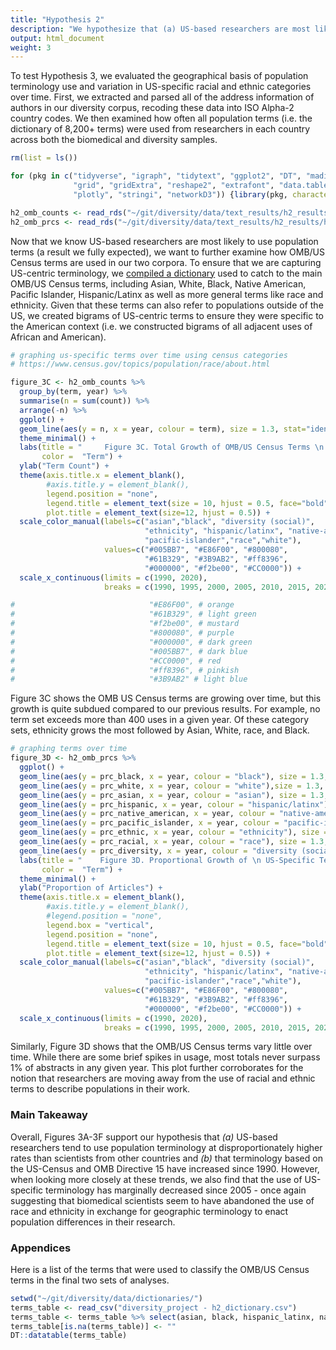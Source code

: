```yaml
---
title: "Hypothesis 2"
description: "We hypothesize that (a) US-based researchers are most likely to use population terms and (b) that US-specific racial and ethnic categories have grown in use in biomedical and diversity abstracts over the past three decadess."
output: html_document
weight: 3
---
```


To test Hypothesis 3, we evaluated the geographical basis of population terminology use and variation in US-specific racial and ethnic categories over time. First, we extracted and parsed all of the address information of authors in our diversity corpus, recoding these data into ISO Alpha-2 country codes. We then examined how often all population terms (i.e. the dictionary of 8,200+ terms) were used from researchers in each country across both the biomedical and diversity samples. 

```r
rm(list = ls())

for (pkg in c("tidyverse", "igraph", "tidytext", "ggplot2", "DT", "maditr",
              "grid", "gridExtra", "reshape2", "extrafont", "data.table",
              "plotly", "stringi", "networkD3")) {library(pkg, character.only = TRUE)}

h2_omb_counts <- read_rds("~/git/diversity/data/text_results/h2_results/h2_all_omb_counts.rds") 
h2_omb_prcs <- read_rds("~/git/diversity/data/text_results/h2_results/h2_all_omb_prcs.rds") 

```

Now that we know US-based researchers are most likely to use population terms (a result we fully expected), we want to further examine how OMB/US Census terms are used in our two corpora. To ensure that we are capturing US-centric terminology, we [compiled a dictionary](https://growthofdiversity.netlify.app/analyses/dictionaries) used to catch to the main OMB/US Census terms, including Asian, White, Black, Native American, Pacific Islander, Hispanic/Latinx as well as more general terms like race and ethnicity. Given that these terms can also refer to populations outside of the US, we created bigrams of US-centric terms to ensure they were specific to the American context (i.e. we constructed bigrams of all adjacent uses of African and American). 

```r

# graphing us-specific terms over time using census categories 
# https://www.census.gov/topics/population/race/about.html

figure_3C <- h2_omb_counts %>% 
  group_by(term, year) %>% 
  summarise(n = sum(count)) %>% 
  arrange(-n) %>% 
  ggplot() + 
  geom_line(aes(y = n, x = year, colour = term), size = 1.3, stat="identity") + 
  theme_minimal() +
  labs(title = "     Figure 3C. Total Growth of OMB/US Census Terms \n in Biomedical Sample (1990-2020)",
       color =  "Term") + 
  ylab("Term Count") +
  theme(axis.title.x = element_blank(), 
        #axis.title.y = element_blank(), 
        legend.position = "none",
        legend.title = element_text(size = 10, hjust = 0.5, face="bold"),
        plot.title = element_text(size=12, hjust = 0.5)) +
  scale_color_manual(labels=c("asian","black", "diversity (social)",
                              "ethnicity", "hispanic/latinx", "native-american",
                              "pacific-islander","race","white"),
                     values=c("#005BB7", "#E86F00", "#800080", 
                              "#61B329", "#3B9AB2", "#ff8396", 
                              "#000000", "#f2be00", "#CC0000")) +
  scale_x_continuous(limits = c(1990, 2020),
                     breaks = c(1990, 1995, 2000, 2005, 2010, 2015, 2020)); ggplotly() 

#                              "#E86F00", # orange 
#                              "#61B329", # light green
#                              "#f2be00", # mustard
#                              "#800080", # purple
#                              "#000000", # dark green 
#                              "#005BB7", # dark blue 
#                              "#CC0000", # red 
#                              "#ff8396", # pinkish 
#                              "#3B9AB2" # light blue 
```

Figure 3C shows the OMB US Census terms are growing over time, but this growth is quite subdued compared to our previous results. For example, no term set exceeds more than 400 uses in a given year. Of these category sets, ethnicity grows the most followed by Asian, White, race, and Black. 


```r
# graphing terms over time 
figure_3D <- h2_omb_prcs %>% 
  ggplot() + 
  geom_line(aes(y = prc_black, x = year, colour = "black"), size = 1.3, stat="identity") +
  geom_line(aes(y = prc_white, x = year, colour = "white"),size = 1.3, stat="identity") +
  geom_line(aes(y = prc_asian, x = year, colour = "asian"), size = 1.3,stat="identity") +
  geom_line(aes(y = prc_hispanic, x = year, colour = "hispanic/latinx"),size = 1.3, stat="identity") +
  geom_line(aes(y = prc_native_american, x = year, colour = "native-american"), size = 1.3,stat="identity") +
  geom_line(aes(y = prc_pacific_islander, x = year, colour = "pacific-islander"), size = 1.3,stat="identity") +
  geom_line(aes(y = prc_ethnic, x = year, colour = "ethnicity"), size = 1.3,stat="identity") +
  geom_line(aes(y = prc_racial, x = year, colour = "race"), size = 1.3, stat="identity") +
  geom_line(aes(y = prc_diversity, x = year, colour = "diversity (social)"), size = 1.3, stat="identity") +
  labs(title = "    Figure 3D. Proportional Growth of \n US-Specific Terms in Biomedical Sample (1990-2020)",
       color =  "Term") + 
  theme_minimal() +
  ylab("Proportion of Articles") +
  theme(axis.title.x = element_blank(), 
        #axis.title.y = element_blank(), 
        #legend.position = "none",
        legend.box = "vertical", 
        legend.position = "none",
        legend.title = element_text(size = 10, hjust = 0.5, face="bold"),
        plot.title = element_text(size=12, hjust = 0.5)) +
  scale_color_manual(labels=c("asian","black", "diversity (social)",
                              "ethnicity", "hispanic/latinx", "native-american",
                              "pacific-islander","race","white"),
                     values=c("#005BB7", "#E86F00", "#800080", 
                              "#61B329", "#3B9AB2", "#ff8396", 
                              "#000000", "#f2be00", "#CC0000")) +
  scale_x_continuous(limits = c(1990, 2020),
                     breaks = c(1990, 1995, 2000, 2005, 2010, 2015, 2020)); ggplotly()
```

Similarly, Figure 3D shows that the OMB/US Census terms vary little over time. While there are some brief spikes in usage, most totals never surpass 1% of abstracts in any given year. This plot further corroborates for the notion that researchers are moving away from the use of racial and ethnic terms to describe populations in their work.

### Main Takeaway 

Overall, Figures 3A-3F support our hypothesis that *(a)* US-based researchers tend to use population terminology at disproportionately higher rates than scientists from other countries and *(b)* that terminology based on the US-Census and OMB Directive 15 have increased since 1990. However, when looking more closely at these trends, we also find that the use of US-specific terminology has marginally decreased since 2005 - once again suggesting that biomedical scientists seem to have abandoned the use of race and ethnicity in exchange for geographic terminology to enact population differences in their research.

### Appendices 

Here is a list of the terms that were used to classify the OMB/US Census terms in the final two sets of analyses.

```r
setwd("~/git/diversity/data/dictionaries/")
terms_table <- read_csv("diversity_project - h2_dictionary.csv") 
terms_table <- terms_table %>% select(asian, black, hispanic_latinx, native_american,	pacific_islander,white)
terms_table[is.na(terms_table)] <- ""
DT::datatable(terms_table)
```


